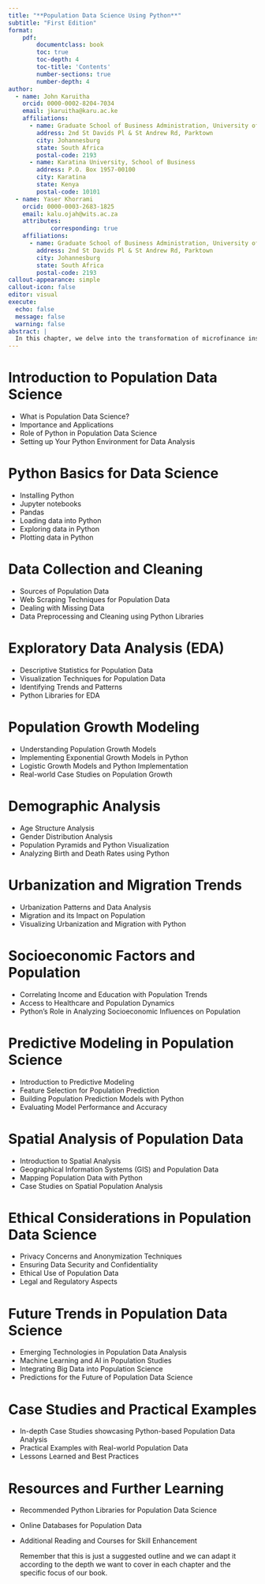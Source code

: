 ```yaml
---
title: "**Population Data Science Using Python**"
subtitle: "First Edition"
format: 
    pdf:
        documentclass: book
        toc: true
        toc-depth: 4
        toc-title: 'Contents'
        number-sections: true
        number-depth: 4
author:
  - name: John Karuitha
    orcid: 0000-0002-8204-7034
    email: jkaruitha@karu.ac.ke
    affiliations:
      - name: Graduate School of Business Administration, University of the Witwatersrand
        address: 2nd St Davids Pl & St Andrew Rd, Parktown
        city: Johannesburg
        state: South Africa
        postal-code: 2193
      - name: Karatina University, School of Business
        address: P.O. Box 1957-00100
        city: Karatina
        state: Kenya
        postal-code: 10101
  - name: Yaser Khorrami
    orcid: 0000-0003-2683-1825
    email: kalu.ojah@wits.ac.za
    attributes:
            corresponding: true
    affiliations:
      - name: Graduate School of Business Administration, University of the Witwatersrand
        address: 2nd St Davids Pl & St Andrew Rd, Parktown
        city: Johannesburg
        state: South Africa
        postal-code: 2193
callout-appearance: simple
callout-icon: false
editor: visual
execute: 
  echo: false
  message: false
  warning: false
abstract: |
  In this chapter, we delve into the transformation of microfinance institutions in Africa and its ramifications for the future of banking. The transition of Microfinance Institutions from the non-profit NGO model to the commercial model, along with the entry of Fintech firms and telecommunication companies into the financial sector, poses a significant threat to the conventional banking model. This shift results in market segmentation, leading to heightened competition in the middle and lower segments. Consequently, this competition holds the potential to enhance financial services for those who have been excluded from the system. Moreover, we anticipate a surge in collaboration between microfinance institutions and traditional banks, and even the possibility of commercial banks acquiring microfinance institutions. To tap into the microfinance market, commercial banks are likely to augment their risk assessment criteria by embracing techniques such as group lending. This evolving banking landscape aligns with the Sustainable Development Goals (SDGs). However, it is imperative to reevaluate the regulatory framework to adapt to the rapidly evolving banking architecture.
---
```


# **Introduction to Population Data Science**

- What is Population Data Science?
- Importance and Applications
- Role of Python in Population Data Science
- Setting up Your Python Environment for Data Analysis

# **Python Basics for Data Science**

- Installing Python
- Jupyter notebooks
- Pandas
- Loading data into Python
- Exploring data in Python
- Plotting data in Python

# **Data Collection and Cleaning**

- Sources of Population Data
- Web Scraping Techniques for Population Data
- Dealing with Missing Data
- Data Preprocessing and Cleaning using Python Libraries
  
# **Exploratory Data Analysis (EDA)**

- Descriptive Statistics for Population Data
- Visualization Techniques for Population Data
- Identifying Trends and Patterns
- Python Libraries for EDA
  
# **Population Growth Modeling**

- Understanding Population Growth Models
- Implementing Exponential Growth Models in Python
- Logistic Growth Models and Python Implementation
- Real-world Case Studies on Population Growth
  
# **Demographic Analysis**

- Age Structure Analysis
- Gender Distribution Analysis
- Population Pyramids and Python Visualization
- Analyzing Birth and Death Rates using Python
  
# **Urbanization and Migration Trends**

- Urbanization Patterns and Data Analysis
- Migration and its Impact on Population
- Visualizing Urbanization and Migration with Python
  
# **Socioeconomic Factors and Population**

- Correlating Income and Education with Population Trends
- Access to Healthcare and Population Dynamics
- Python's Role in Analyzing Socioeconomic Influences on Population
  
# **Predictive Modeling in Population Science**

- Introduction to Predictive Modeling
- Feature Selection for Population Prediction
- Building Population Prediction Models with Python
- Evaluating Model Performance and Accuracy
  
# **Spatial Analysis of Population Data**

- Introduction to Spatial Analysis
- Geographical Information Systems (GIS) and Population Data
- Mapping Population Data with Python
- Case Studies on Spatial Population Analysis
  
# **Ethical Considerations in Population Data Science**

- Privacy Concerns and Anonymization Techniques
- Ensuring Data Security and Confidentiality
- Ethical Use of Population Data
- Legal and Regulatory Aspects
  
# **Future Trends in Population Data Science**

- Emerging Technologies in Population Data Analysis
- Machine Learning and AI in Population Studies
- Integrating Big Data into Population Science
- Predictions for the Future of Population Data Science
  
# **Case Studies and Practical Examples**

- In-depth Case Studies showcasing Python-based Population Data Analysis
- Practical Examples with Real-world Population Data
- Lessons Learned and Best Practices
  
# **Resources and Further Learning**

- Recommended Python Libraries for Population Data Science
- Online Databases for Population Data
- Additional Reading and Courses for Skill Enhancement


  Remember that this is just a suggested outline and we can adapt it according to the depth we want to cover in each chapter and the specific focus of our book.